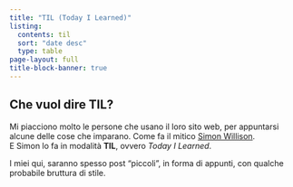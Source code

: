 ```yaml
---
title: "TIL (Today I Learned)"
listing:
  contents: til
  sort: "date desc"
  type: table
page-layout: full
title-block-banner: true
---
```




::: {.callout-note}

## Che vuol dire TIL?

Mi piacciono molto le persone che usano il loro sito web, per appuntarsi alcune delle cose che imparano. Come fa il mitico [Simon Willison](https://til.simonwillison.net/).<br>
E Simon lo fa in modalità **TIL**, ovvero *Today I Learned*.

I miei qui, saranno spesso post "piccoli", in forma di appunti, con qualche probabile bruttura di stile.
:::
